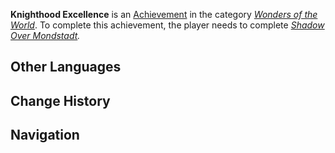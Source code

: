 {{Achievement Infobox
|title        = Knighthood Excellence
|id           = 84006
|order id     = 4007
|category     = Wonders of the World
|description  = Become an Honorary [[Knights of Favonius|Knight of Favonius]].
|requirements = Complete ''[[Shadow Over Mondstadt]].''
|primogems    = 5
|tracking     = 
|hidden       = 1
|quest        = For a Tomorrow Without Tears
|type         = Quest
}}
'''Knighthood Excellence''' is an [[Achievement]] in the category ''[[Wonders of the World]]''. To complete this achievement, the player needs to complete ''[[Shadow Over Mondstadt]].''
<!--
==Trivia==

==Video Guides==
{{EVT
|video1   = 
|caption1 = 
}}
-->
==Other Languages==
{{Other Languages
|en      = Knighthood Excellence
|zhs     = 骑士精神
|zhs_rm  = Qíshì Jīngshén
|zht     = 騎士精神
|zht_rm  = Qíshì Jīngshén
|zh_tl   = 
|ja      = 騎士道精神
|ja_rm   = Kishidou Seishin
|ja_tl   = 
|ko      = 기사도 정신
|ko_rm   = 
|ko_tl   = 
|es      = Excelencia de caballero
|es_tl   = 
|fr      = L'esprit d'un chevalier
|fr_tl   = The Spirit of a Knight
|ru      = Дух рыцарства
|ru_tl   = 
|th      = จิตวิญญาณของอัศวิน
|th_rm   = 
|th_tl   = 
|vi      = Tinh thần Kỵ Sĩ
|vi_tl   = 
|de      = Ritterlichkeit
|de_tl   = Knighthood
|id      = Kekuatan Knight
|id_tl   = Knight Power
|pt      = Excelência dos Cavaleiros
|pt_tl   = 
}}

==Change History==
{{Change History|1.0}}
<!--
==References==
{{Reflist}}
-->
==Navigation==
{{Achievement Navbox|Wonders of the World|Quest}}